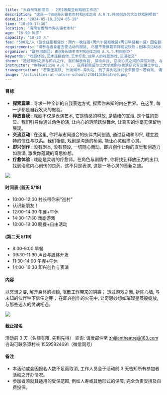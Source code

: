 ```yaml
---
title: "大自然戏剧项目 - 2天1晚酸豆树戏剧工作坊"
description: "这是一个由@海头镇老市村和@戏之间 A.R.T.共同创办的大自然戏剧项目"
dateList: "2024-05-18,2024-05-19"
time: "10:00-17:30"
location: "海南省儋州市海头镇老市村"
age: "16-50 周岁"
capacity: "10-20 人"
fee: "500元/人（包含住宿和餐饮：周六一晚住宿+周六午餐和晚餐+周日早餐和午餐）因名额有限, 且为保证课程质量及效果, 请您提前安排好时间, 无特殊原因, 无故请假, 不退款, 烦请见谅。"
requirements: "请参与者身着方便活动的服装, 尽量不要佩戴首饰或尖锐物；因本次活动涉及少量肢体运动, 若有身体不适者请提前告知"
organizer: "酸豆树劇団: 由@海头镇老市村和@戏之间 A.R.T.共同创办"
keywords: "戏剧体验,艺术连接自然,艺术疗愈,成年人的戏剧游戏,沉浸社交"
theme: "透过戏剧之游与即兴之作, 我们解放自我, 描绘自我, 启发心灵之间的深层对话, 与他人交流心声, 织成一张自我疗愈的温柔网。在这场艺术的盛宴上, 让我们一同破除寂静, 冲破思维的枷锁, 打破旧日的循环；在自然中, 在乡野间, 探索自我, 然后超越自我"
instructor: "鲜鲜@戏之间 A.R.T.., 获得新南威尔士大学戏剧与表演研究专业博士学位, 导演, 演员, 高校讲师。"
transportation: "若乘坐高铁, 出发城市—海头站, 到了海头站我们会来接您～若自驾, 请直接导航至“海头镇平民咖啡”！"
image: "/activities-at-nature-school/240413theatre0.png"
---
```


#### 目标

- **探索篇章** : 寻求一种全新的自我表达方式, 探索你未知的内在世界。在这里, 每一步都是自我发现的旅程。
- **释放自我** : 戏剧不仅是表演艺术, 它是情感的释放, 是情绪的宣泄, 是个性的彰显。我们引导你通过角色扮演, 让内心的涟漪跃然舞台, 让真实的你毫无保留地展现。
- **交流互动** : 在这里, 你将与志同道合的伙伴共同创造, 通过互动和即兴, 建立独特的信任与联系。我们相信, 戏剧是沟通的桥梁, 能让心灵触摸心灵。
- **即兴创作** : 没有剧本, 没有预设, 一切随心而动。即兴创作让你的直觉和创造力如泉涌, 激发你蕴藏的奇思妙想。
- **疗愈体验** : 戏剧是灵魂的疗愈师。在角色与剧情中, 你将找到释放压力的出口, 找到治愈内心创伤的良药。这不只是表演, 这是一场心灵的革新之旅。

![](/activities-at-nature-school/240413theatre1.png)

#### 时间表 (首天 5/18)

- 10:00-12:00 村长带你来“巡村”
- 认识新朋友！
- 12:00-14:30 午餐+午休
- 14:30-17:30 戏剧游戏
- 18:00-19:30 晚餐+自由活动

#### (第二天 5/19)

- 8:00-9:00 早餐
- 09:30-11:30 声音与肢体开发
- 11:30-14:00 午餐+午休
- 14:00-16:30 即兴创作与表演

#### 内容

以冥想之姿, 解开身体的枷锁, 驱散工作带来的阴霾；
透过游戏之舞, 拆除心墙, 与未知的伙伴种下信任之芽；
在即兴创作的火花中, 让奇思妙想如璀璨星辰般绽放, 与那些迷人的灵魂相遇。

![](/activities-at-nature-school/xiju.jpg)

#### 截止报名

活动前 3 天（名额有限, 先到先得）
查询: 请发邮件至 [zhijiantheatre@163.com](mailto:zhijiantheatre@163.com)咨询可联系谭村长 15595824691（微信同号）

#### 备注

- 本活动或会因报名人数不足而取消, 工作人员会于活动前 3 天告知所有参加者活动之开办情况。
- 参加者须就其适用的受保范围, 例如人寿或其他形式的保障, 完全负责安排及自费投保。
